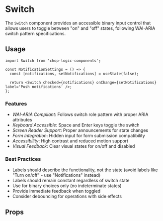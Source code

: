 
<Meta of={SwitchStories} title='Switch' />

# Switch

The `Switch` component provides an accessible binary input control that allows users to toggle between "on" and "off" states, following WAI-ARIA switch pattern specifications.

## Usage

```tsx
import Switch from 'chop-logic-components';

const NotificationSettings = () => {
  const [notifications, setNotifications] = useState(false);

  return <Switch checked={notifications} onChange={setNotifications} label='Push notifications' />;
};
```

### Features

- _WAI-ARIA Compliant_: Follows switch role pattern with proper ARIA attributes
- _Keyboard Accessible_: Space and Enter keys toggle the switch
- _Screen Reader Support_: Proper announcements for state changes
- _Form Integration_: Hidden input for form submission compatibility
- _Accessibility_: High contrast and reduced motion support
- _Visual Feedback_: Clear visual states for on/off and disabled

### Best Practices

- Labels should describe the functionality, not the state (avoid labels like "Turn on/off" - use "Notifications" instead)
- Labels should remain constant regardless of switch state
- Use for binary choices only (no indeterminate states)
- Provide immediate feedback when toggled
- Consider debouncing for operations with side effects

## Props

<Controls />
